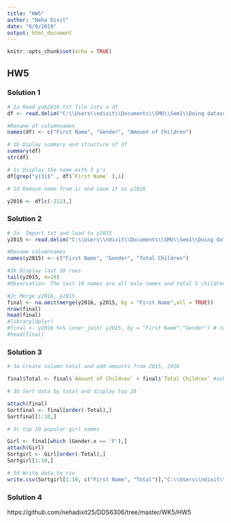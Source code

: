 ```yaml
---
title: "HW5"
author: "Neha Dixit"
date: "6/9/2019"
output: html_document
---
```


```r
knitr::opts_chunk$set(echo = TRUE)
```

## HW5

### Solution 1

```r
# 1a Read yob2016.txt file into a df
df <- read.delim("C:\\Users\\ndixit\\Documents\\SMU\\Sem1\\Doing datascience\\WK5\\HW5\\yob2016.txt", header = FALSE , sep = ";")

#Rename df columnnames
names(df) <- c("First Name", "Gender", "Amount of Children")

# 1b Diplay summary and structure of df
summary(df)
str(df)

# 1c Display the name with 3 y's
df[grep("y{3}$" , df$`First Name` ),1]

# 1d Remove name from 1c and save it as y2016

y2016 <- df[c(-212),] 

```

### Solution 2

```r
# 2a  Import txt and load to y2015
y2015 <- read.delim("C:\\Users\\ndixit\\Documents\\SMU\\Sem1\\Doing datascience\\WK5\\HW5\\yob2015.txt", header = FALSE , sep = ",")

#Rename columnnames
names(y2015) <- c("First Name", "Gender", "Total Children")

#2b Display last 10 rows
tail(y2015, n=10)
#Observation- The last 10 names are all male names and total 5 children have them

#2c Merge y2016, y2015
final <- na.omit(merge(y2016, y2015, by = "First Name",all = TRUE))
nrow(final)
head(final)
#library(dplyr)
#final <- y2016 %>% inner_join( y2015, by = "First Name","Gender") # to ask 
#head(final)

```
### Solution 3

```r
# 3a Create column total and add amounts from 2015, 2016

final$Total <- final$`Amount of Children` + final$`Total Children` #ask how many people given popular name

# 3b Sort data by total and display top 10

attach(final)
Sortfinal <- final[order(-Total),]
Sortfinal[1:10,]

# 3c top 10 popular girl names

Girl <- final[which (Gender.x == 'F'),]
attach(Girl)
Sortgirl <- Girl[order(-Total),]
Sortgirl[1:10,]

# 3d Write data to csv
write.csv(Sortgirl[1:10, c("First Name", "Total")],"C:\\Users\\ndixit\\Documents\\SMU\\Sem1\\Doing datascience\\WK5\\HW5\\3doutput.csv",row.names=FALSE)

```
### Solution 4
https://github.com/nehadixit25/DDS6306/tree/master/WK5/HW5